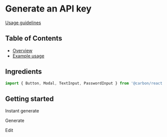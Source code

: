 
# Generate an API key

[Usage guidelines](https://pages.github.ibm.com/carbon/ibm-products/patterns/generate-an-api-key/usage/)

## Table of Contents

- [Overview](#overview)
- [Example usage](#example-usage)

## Ingredients

```jsx
import { Button, Modal, TextInput, PasswordInput } from '@carbon/react';
```

## Getting started

Instant generate

<Canvas of={stories.instantGenerate} />

Generate

<Canvas of={stories.generate} />

Edit

<Canvas of={stories.edit} />